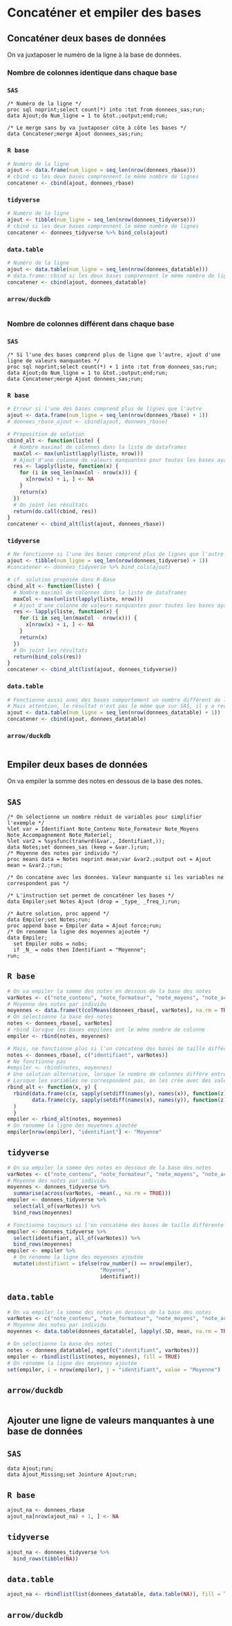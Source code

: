 # Concaténer et empiler des bases

## Concaténer deux bases de données

On va juxtaposer le numéro de la ligne à la base de données.

### Nombre de colonnes identique dans chaque base

::: {.panel-tabset group="language"}

### `SAS` {.unnumbered .unlisted}
``` sas
/* Numéro de la ligne */
proc sql noprint;select count(*) into :tot from donnees_sas;run;
data Ajout;do Num_ligne = 1 to &tot.;output;end;run;

/* Le merge sans by va juxtaposer côte à côte les bases */
data Concatener;merge Ajout donnees_sas;run;
```

### `R base` {.unnumbered .unlisted}
```r
# Numéro de la ligne
ajout <- data.frame(num_ligne = seq_len(nrow(donnees_rbase)))
# cbind si les deux bases comprennent le même nombre de lignes
concatener <- cbind(ajout, donnees_rbase)
```

### `tidyverse` {.unnumbered .unlisted}
```r
# Numéro de la ligne
ajout <- tibble(num_ligne = seq_len(nrow(donnees_tidyverse)))
# cbind si les deux bases comprennent le même nombre de lignes
concatener <- donnees_tidyverse %>% bind_cols(ajout)
```

### `data.table` {.unnumbered .unlisted}
```r
# Numéro de la ligne
ajout <- data.table(num_ligne = seq_len(nrow(donnees_datatable)))
# data.frame::cbind si les deux bases comprennent le même nombre de lignes
concatener <- cbind(ajout, donnees_datatable)
```

### `arrow/duckdb` {.unnumbered .unlisted}
```r

```

:::

### Nombre de colonnes différent dans chaque base

::: {.panel-tabset group="language"}

### `SAS` {.unnumbered .unlisted}
``` sas
/* Si l'une des bases comprend plus de ligne que l'autre, ajout d'une ligne de valeurs manquantes */
proc sql noprint;select count(*) + 1 into :tot from donnees_sas;run;
data Ajout;do Num_ligne = 1 to &tot.;output;end;run;
data Concatener;merge Ajout donnees_sas;run;
```

### `R base` {.unnumbered .unlisted}
```r
# Erreur si l'une des bases comprend plus de lignes que l'autre
ajout <- data.frame(num_ligne = seq_len(nrow(donnees_rbase) + 1))
# donnees_rbase_ajout <- cbind(ajout, donnees_rbase)

# Proposition de solution
cbind_alt <- function(liste) {
  # Nombre maximal de colonnes dans la liste de dataframes
  maxCol <- max(unlist(lapply(liste, nrow)))
  # Ajout d'une colonne de valeurs manquantes pour toutes les bases ayant moins de ligne que le maximum
  res <- lapply(liste, function(x) {
    for (i in seq_len(maxCol - nrow(x))) {
      x[nrow(x) + i, ] <- NA
    }
    return(x)
  })
  # On joint les résultats
  return(do.call(cbind, res))
}
concatener <- cbind_alt(list(ajout, donnees_rbase))
```

### `tidyverse` {.unnumbered .unlisted}
```r
# Ne fonctionne si l'une des bases comprend plus de lignes que l'autre !
ajout <- tibble(num_ligne = seq_len(nrow(donnees_tidyverse) + 1))
#concatener <- donnees_tidyverse %>% bind_cols(ajout)

# cf. solution proposée dans R-Base
cbind_alt <- function(liste) {
  # Nombre maximal de colonnes dans la liste de dataframes
  maxCol <- max(unlist(lapply(liste, nrow)))
  # Ajout d'une colonne de valeurs manquantes pour toutes les bases ayant moins de ligne que le maximum
  res <- lapply(liste, function(x) {
    for (i in seq_len(maxCol - nrow(x))) {
      x[nrow(x) + i, ] <- NA
    }
    return(x)
  })
  # On joint les résultats
  return(bind_cols(res))
}
concatener <- cbind_alt(list(ajout, donnees_tidyverse))
```

### `data.table` {.unnumbered .unlisted}
```r
# Fonctionne aussi avec des bases comportement un nombre différent de lignes
# Mais attention, le résultat n'est pas le même que sur SAS, il y a recycling
ajout <- data.table(num_ligne = seq_len(nrow(donnees_datatable) + 1))
concatener <- cbind(ajout, donnees_datatable)
```

### `arrow/duckdb` {.unnumbered .unlisted}
```r

```

:::


## Empiler deux bases de données

On va empiler la somme des notes en dessous de la base des notes.

::: {.panel-tabset group="language"}

## `SAS` {.unnumbered .unlisted}
``` sas
/* On sélectionne un nombre réduit de variables pour simplifier l'exemple */
%let var = Identifiant Note_Contenu Note_Formateur Note_Moyens Note_Accompagnement Note_Materiel;
%let var2 = %sysfunc(tranwrd(&var., Identifiant,));
data Notes;set donnees_sas (keep = &var.);run;
/* Moyenne des notes par individu */
proc means data = Notes noprint mean;var &var2.;output out = Ajout mean = &var2.;run;

/* On concatène avec les données. Valeur manquante si les variables ne correspondent pas */

/* L'instruction set permet de concaténer les bases */
data Empiler;set Notes Ajout (drop = _type_ _freq_);run;

/* Autre solution, proc append */
data Empiler;set Notes;run;
proc append base = Empiler data = Ajout force;run;
/* On renomme la ligne des moyennes ajoutée */
data Empiler;
  set Empiler nobs = nobs;
  if _N_ = nobs then Identifiant = "Moyenne";
run;
```

## `R base` {.unnumbered .unlisted}
```r
# On va empiler la somme des notes en dessous de la base des notes
varNotes <- c("note_contenu", "note_formateur", "note_moyens", "note_accompagnement", "note_materiel")
# Moyenne des notes par individu
moyennes <- data.frame(t(colMeans(donnees_rbase[, varNotes], na.rm = TRUE)))
# On sélectionne la base des notes
notes <- donnees_rbase[, varNotes]
# rbind lorsque les bases empilées ont le même nombre de colonne
empiler <- rbind(notes, moyennes)

# Mais, ne fonctionne plus si l'on concatène des bases de taille différente
notes <- donnees_rbase[, c("identifiant", varNotes)]
# Ne fonctionne pas
#empiler <- rbind(notes, moyennes)
# Une solution alternative, lorsque le nombre de colonnes diffère entre les deux bases
# Lorsque les variables ne correspondent pas, on les crée avec des valeurs manquantes, via setdiff
rbind_alt <- function(x, y) {
  rbind(data.frame(c(x, sapply(setdiff(names(y), names(x)), function(z) NA))),
        data.frame(c(y, sapply(setdiff(names(x), names(y)), function(z) NA)))
  )
  }
empiler <- rbind_alt(notes, moyennes)
# On renomme la ligne des moyennes ajoutée
empiler[nrow(empiler), "identifiant"] <- "Moyenne"
```

## `tidyverse` {.unnumbered .unlisted}
```r
# On va empiler la somme des notes en dessous de la base des notes
varNotes <- c("note_contenu", "note_formateur", "note_moyens", "note_accompagnement", "note_materiel")
# Moyenne des notes par individu
moyennes <- donnees_tidyverse %>% 
  summarise(across(varNotes, ~mean(., na.rm = TRUE)))
empiler <- donnees_tidyverse %>% 
  select(all_of(varNotes)) %>% 
  bind_rows(moyennes)

# Fonctionne toujours si l'on concatène des bases de taille différente
empiler <- donnees_tidyverse %>% 
  select(identifiant, all_of(varNotes)) %>% 
  bind_rows(moyennes)
empiler <- empiler %>% 
  # On renomme la ligne des moyennes ajoutée
  mutate(identifiant = ifelse(row_number() == nrow(empiler),
                              "Moyenne",
                              identifiant))
```

## `data.table` {.unnumbered .unlisted}
```r
# On va empiler la somme des notes en dessous de la base des notes
varNotes <- c("note_contenu", "note_formateur", "note_moyens", "note_accompagnement", "note_materiel")
# Moyenne des notes par individu
moyennes <- data.table(donnees_datatable[, lapply(.SD, mean, na.rm = TRUE), .SDcols = varNotes])

# On sélectionne la base des notes
notes <- donnees_datatable[, mget(c("identifiant", varNotes))]
empiler <- rbindlist(list(notes, moyennes), fill = TRUE)
# On renomme la ligne des moyennes ajoutée
set(empiler, i = nrow(empiler), j = "identifiant", value = "Moyenne")
```

## `arrow/duckdb` {.unnumbered .unlisted}
```r

```

:::

## Ajouter une ligne de valeurs manquantes à une base de données
::: {.panel-tabset group="language"}

## `SAS` {.unnumbered .unlisted}
``` sas
data Ajout;run;
data Ajout_Missing;set Jointure Ajout;run;
```

## `R base` {.unnumbered .unlisted}
```r
ajout_na <- donnees_rbase
ajout_na[nrow(ajout_na) + 1, ] <- NA
```

## `tidyverse` {.unnumbered .unlisted}
```r
ajout_na <- donnees_tidyverse %>%
  bind_rows(tibble(NA))
```

## `data.table` {.unnumbered .unlisted}
```r
ajout_na <- rbindlist(list(donnees_datatable, data.table(NA)), fill = TRUE)
```

## `arrow/duckdb` {.unnumbered .unlisted}
```r

```

:::